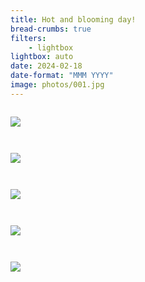 ```yaml
---
title: Hot and blooming day!
bread-crumbs: true
filters:
    - lightbox
lightbox: auto
date: 2024-02-18
date-format: "MMM YYYY"
image: photos/001.jpg
---
```


::: {style="display: grid;grid-template-columns: repeat(auto-fill, minmax(250px, 1fr));grid-gap: 1em;"}


![](photos/001.jpg){group="my-gallery"}

![](photos/002.jpg){group="my-gallery"}

![](photos/003.jpg){group="my-gallery"}

![](photos/004.jpg){group="my-gallery"}

![](photos/005.jpg){group="my-gallery"}

:::

